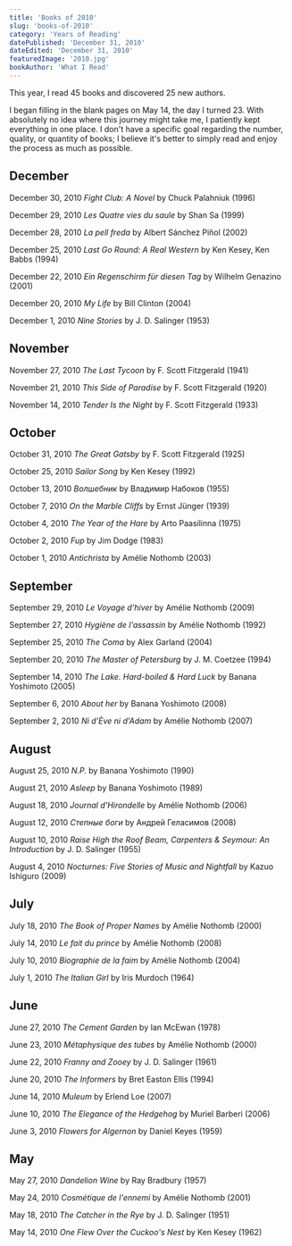 ```yaml
---
title: 'Books of 2010'
slug: 'books-of-2010'
category: 'Years of Reading'
datePublished: 'December 31, 2010'
dateEdited: 'December 31, 2010'
featuredImage: '2010.jpg'
bookAuthor: 'What I Read'
---
```


This year, I read 45 books and discovered 25 new authors.

I began filling in the blank pages on May 14, the day I turned 23. With
absolutely no idea where this journey might take me, I patiently kept everything
in one place. I don't have a specific goal regarding the number, quality, or
quantity of books; I believe it's better to simply read and enjoy the process as
much as possible.

## December

December 30, 2010 _Fight Club: A Novel_ by Chuck Palahniuk (1996)

December 29, 2010 _Les Quatre vies du saule_ by Shan Sa (1999)

December 28, 2010 _La pell freda_ by Albert Sánchez Piñol (2002)

December 25, 2010 _Last Go Round: A Real Western_ by Ken Kesey, Ken Babbs (1994)

December 22, 2010 _Ein Regenschirm für diesen Tag_ by Wilhelm Genazino (2001)

December 20, 2010 _My Life_ by Bill Clinton (2004)

December 1, 2010 _Nine Stories_ by J. D. Salinger (1953)

## November

November 27, 2010 _The Last Tycoon_ by F. Scott Fitzgerald (1941)

November 21, 2010 _This Side of Paradise_ by F. Scott Fitzgerald (1920)

November 14, 2010 _Tender Is the Night_ by F. Scott Fitzgerald (1933)

## October

October 31, 2010 _The Great Gatsby_ by F. Scott Fitzgerald (1925)

October 25, 2010 _Sailor Song_ by Ken Kesey (1992)

October 13, 2010 _Волшебник_ by Владимир Набоков (1955)

October 7, 2010 _On the Marble Cliffs_ by Ernst Jünger (1939)

October 4, 2010 _The Year of the Hare_ by Arto Paasilinna (1975)

October 2, 2010 _Fup_ by Jim Dodge (1983)

October 1, 2010 _Antichrista_ by Amélie Nothomb (2003)

## September

September 29, 2010 _Le Voyage d'hiver_ by Amélie Nothomb (2009)

September 27, 2010 _Hygiène de l'assassin_ by Amélie Nothomb (1992)

September 25, 2010 _The Coma_ by Alex Garland (2004)

September 20, 2010 _The Master of Petersburg_ by J. M. Coetzee (1994)

September 14, 2010 _The Lake. Hard-boiled & Hard Luck_ by Banana Yoshimoto
(2005)

September 6, 2010 _About her_ by Banana Yoshimoto (2008)

September 2, 2010 _Ni d'Ève ni d'Adam_ by Amélie Nothomb (2007)

## August

August 25, 2010 _N.P._ by Banana Yoshimoto (1990)

August 21, 2010 _Asleep_ by Banana Yoshimoto (1989)

August 18, 2010 _Journal d'Hirondelle_ by Amélie Nothomb (2006)

August 12, 2010 _Степные боги_ by Андрей Геласимов (2008)

August 10, 2010 _Raise High the Roof Beam, Carpenters & Seymour: An
Introduction_ by J. D. Salinger (1955)

August 4, 2010 _Nocturnes: Five Stories of Music and Nightfall_ by Kazuo
Ishiguro (2009)

## July

July 18, 2010 _The Book of Proper Names_ by Amélie Nothomb (2000)

July 14, 2010 _Le fait du prince_ by Amélie Nothomb (2008)

July 10, 2010 _Biographie de la faim_ by Amélie Nothomb (2004)

July 1, 2010 _The Italian Girl_ by Iris Murdoch (1964)

## June

June 27, 2010 _The Cement Garden_ by Ian McEwan (1978)

June 23, 2010 _Métaphysique des tubes_ by Amélie Nothomb (2000)

June 22, 2010 _Franny and Zooey_ by J. D. Salinger (1961)

June 20, 2010 _The Informers_ by Bret Easton Ellis (1994)

June 14, 2010 _Muleum_ by Erlend Loe (2007)

June 10, 2010 _The Elegance of the Hedgehog_ by Muriel Barberi (2006)

June 3, 2010 _Flowers for Algernon_ by Daniel Keyes (1959)

## May

May 27, 2010 _Dandelion Wine_ by Ray Bradbury (1957)

May 24, 2010 _Cosmétique de l'ennemi_ by Amélie Nothomb (2001)

May 18, 2010 _The Catcher in the Rye_ by J. D. Salinger (1951)

May 14, 2010 _One Flew Over the Cuckoo's Nest_ by Ken Kesey (1962)
